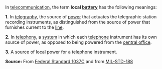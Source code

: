In [[telecommunication]], the term '''local [[battery]]''' has the following meanings: 

<b>1.</b>  In [[telegraphy]], the source of [[Power (physics)|power]] that actuates the telegraphic station recording instruments, as distinguished from the source of power that furnishes current to the [[line]].  

<b>2.</b>  In [[telephony]], a [[system]] in which each [[telephone]] instrument has its own source of power, as opposed to being powered from the [[central office]].  

<b>3.</b>  A source of local power for a telephone instrument.

'''Source:''' From [[Federal Standard 1037C]] and from [[MIL-STD-188]]
